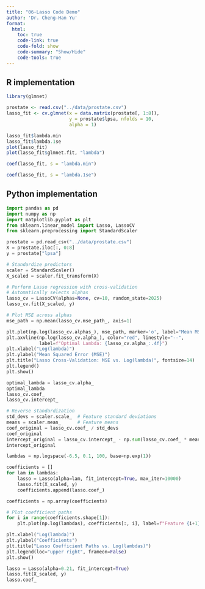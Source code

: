 ```yaml
---
title: "06-Lasso Code Demo"
author: 'Dr. Cheng-Han Yu'
format: 
  html:
    toc: true
    code-link: true
    code-fold: show
    code-summary: "Show/Hide"
    code-tools: true
---
```


## R implementation

```r
library(glmnet)
```


```r
prostate <- read.csv("../data/prostate.csv")
lasso_fit <- cv.glmnet(x = data.matrix(prostate[, 1:8]), 
                       y = prostate$lpsa, nfolds = 10, 
                       alpha = 1)
```

```r
lasso_fit$lambda.min
lasso_fit$lambda.1se
plot(lasso_fit)
plot(lasso_fit$glmnet.fit, "lambda")
```

```r
coef(lasso_fit, s = "lambda.min")
```

```r
coef(lasso_fit, s = "lambda.1se")
```



## Python implementation

```python
import pandas as pd
import numpy as np
import matplotlib.pyplot as plt
from sklearn.linear_model import Lasso, LassoCV
from sklearn.preprocessing import StandardScaler
```



```python
prostate = pd.read_csv("../data/prostate.csv")
X = prostate.iloc[:, 0:8]
y = prostate["lpsa"]

# Standardize predictors
scaler = StandardScaler()
X_scaled = scaler.fit_transform(X)

# Perform Lasso regression with cross-validation
# Automatically selects alphas
lasso_cv = LassoCV(alphas=None, cv=10, random_state=2025)  
lasso_cv.fit(X_scaled, y)

# Plot MSE across alphas
mse_path = np.mean(lasso_cv.mse_path_, axis=1)

plt.plot(np.log(lasso_cv.alphas_), mse_path, marker='o', label="Mean MSE")
plt.axvline(np.log(lasso_cv.alpha_), color="red", linestyle="--", 
            label=f"Optimal Lambda: {lasso_cv.alpha_:.4f}")
plt.xlabel("Log(lambda)")
plt.ylabel("Mean Squared Error (MSE)")
plt.title("Lasso Cross-Validation: MSE vs. Log(lambda)", fontsize=14)
plt.legend()
plt.show()
```


```python
optimal_lambda = lasso_cv.alpha_
optimal_lambda
lasso_cv.coef_
lasso_cv.intercept_
```

```python
# Reverse standardization
std_devs = scaler.scale_  # Feature standard deviations
means = scaler.mean_      # Feature means
coef_original = lasso_cv.coef_ / std_devs
coef_original
intercept_original = lasso_cv.intercept_ - np.sum(lasso_cv.coef_ * means / std_devs)
intercept_original
```


```python
lambdas = np.logspace(-6.5, 0.1, 100, base=np.exp(1))

coefficients = []
for lam in lambdas:
    lasso = Lasso(alpha=lam, fit_intercept=True, max_iter=10000)
    lasso.fit(X_scaled, y)
    coefficients.append(lasso.coef_)

coefficients = np.array(coefficients)

# Plot coefficient paths
for i in range(coefficients.shape[1]):
    plt.plot(np.log(lambdas), coefficients[:, i], label=f"Feature {i+1}")

plt.xlabel("Log(lambda)")
plt.ylabel("Coefficients")
plt.title("Lasso Coefficient Paths vs. Log(lambdas)")
plt.legend(loc="upper right", frameon=False)
plt.show()
```


```python
lasso = Lasso(alpha=0.21, fit_intercept=True)
lasso.fit(X_scaled, y)
lasso.coef_
```


